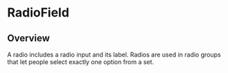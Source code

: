 
<Meta of={RadioFieldStories} />

# RadioField

<ResourceLinks
  sourceCode="https://github.com/cultureamp/kaizen-design-system/tree/main/packages/components/src/RadioField"
  figma="https://www.figma.com/file/ZRfnoNUXbGZv4eVWLbF4Az/%EF%B8%8F%F0%9F%96%BC%EF%B8%8F-Component-Gallery?node-id=9%3A86404&t=P1w10jr2cpPuaayw-1"
  designGuidelines="https://cultureamp.atlassian.net/wiki/spaces/DesignSystem/pages/3082092822/Radio+Field"
  className="!mb-8"
/>

<KaioNotification />

<Installation
  installCommand="yarn add @kaizen/components"
  importStatement='import { RadioField } from "@kaizen/components"'
/>

## Overview

A radio includes a radio input and its label. Radios are used in radio groups that let people select exactly one option from a set.

<Canvas of={RadioFieldStories.Playground} />
<Controls of={RadioFieldStories.Playground} />
